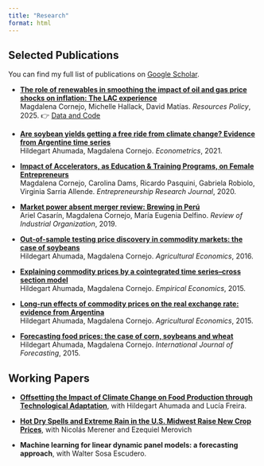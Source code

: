 ```yaml
---
title: "Research"
format: html
---
```


## Selected Publications

You can find my full list of publications on [Google Scholar](https://scholar.google.com/citations?user=ay6v1qkAAAAJ&hl=es).

- **[The role of renewables in smoothing the impact of oil and gas price shocks on inflation: The LAC experience](https://www.sciencedirect.com/science/article/pii/S0301420725001199)**  
  Magdalena Cornejo, Michelle Hallack, David Matías. *Resources Policy*, 2025.
   👉 [Data and Code](https://github.com/magcornejo/Renewables-Inflation-Smoothing)

- **[Are soybean yields getting a free ride from climate change? Evidence from Argentine time series](https://www.mdpi.com/2225-1146/9/2/24)**  
  Hildegart Ahumada, Magdalena Cornejo. *Econometrics*, 2021.

- **[Impact of Accelerators, as Education & Training Programs, on Female Entrepreneurs](https://www.degruyterbrill.com/document/doi/10.1515/erj-2020-0306/html)**  
  Magdalena Cornejo, Carolina Dams, Ricardo Pasquini, Gabriela Robiolo, Virginia Sarria Allende. *Entrepreneurship Research Journal*, 2020.

- **[Market power absent merger review: Brewing in Perú](https://link.springer.com/article/10.1007/s11151-019-09703-8)**  
  Ariel Casarín, Magdalena Cornejo, María Eugenia Delfino. *Review of Industrial Organization*, 2019.

- **[Out-of-sample testing price discovery in commodity markets: the case of soybeans](https://www.sciencedirect.com/science/article/pii/S0169207016300073)**  
  Hildegart Ahumada, Magdalena Cornejo. *Agricultural Economics*, 2016.

- **[Explaining commodity prices by a cointegrated time series–cross section model](https://link.springer.com/article/10.1007/s00181-014-0827-5)**  
  Hildegart Ahumada, Magdalena Cornejo. *Empirical Economics*, 2015.

- **[Long-run effects of commodity prices on the real exchange rate: evidence from Argentina](https://onlinelibrary.wiley.com/doi/abs/10.1111/agec.12267)**  
  Hildegart Ahumada, Magdalena Cornejo. *Agricultural Economics*, 2015.

- **[Forecasting food prices: the case of corn, soybeans and wheat](https://sedici.unlp.edu.ar/handle/10915/50706)**  
  Hildegart Ahumada, Magdalena Cornejo. *International Journal of Forecasting*, 2015.
  

## Working Papers

- **[Offsetting the Impact of Climate Change on Food Production through Technological Adaptation](https://papers.ssrn.com/sol3/papers.cfm?abstract_id=5331394)**, with Hildegart Ahumada and Lucía Freira.

- **[Hot Dry Spells and Extreme Rain in the U.S. Midwest Raise New Crop Prices](https://papers.ssrn.com/sol3/papers.cfm?abstract_id=4514667)**, with Nicolás Merener and Ezequiel Merovich


- **Machine learning for linear dynamic panel models: a forecasting approach**, with Walter Sosa Escudero. 